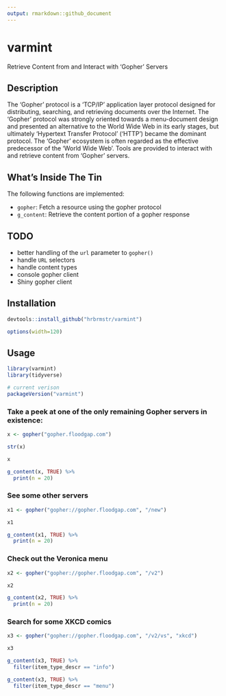 ```yaml
---
output: rmarkdown::github_document
---
```


# varmint

Retrieve Content from and Interact with 'Gopher' Servers

## Description

The 'Gopher' protocol is a 'TCP/IP' application layer protocol
designed for distributing, searching, and retrieving documents over the 
Internet. The 'Gopher' protocol was strongly oriented towards a menu-document 
design and presented an alternative to the World Wide Web in its early 
stages, but ultimately 'Hypertext Transfer Protocol' ('HTTP') became the 
dominant protocol. The 'Gopher' ecosystem is often regarded as the effective
predecessor of the 'World Wide Web'. Tools are provided to interact with
and retrieve content from 'Gopher' servers.

## What's Inside The Tin

The following functions are implemented:

- `gopher`:	Fetch a resource using the gopher protocol
- `g_content`:	Retrieve the content portion of a gopher response

## TODO

- better handling of the `url` parameter to `gopher()`
- handle `URL` selectors
- handle content types
- console gopher client
- Shiny gopher client

## Installation

```r
devtools::install_github("hrbrmstr/varmint")
```

```r
options(width=120)
```

## Usage

```r
library(varmint)
library(tidyverse)

# current verison
packageVersion("varmint")
```

### Take a peek at one of the only remaining Gopher servers in existence:

```r
x <- gopher("gopher.floodgap.com") 
```

```r
str(x)
```

```r
x
```

```r
g_content(x, TRUE) %>% 
  print(n = 20)
```

### See some other servers

```r
x1 <- gopher("gopher://gopher.floodgap.com", "/new") 
```

```r
x1
```

```r
g_content(x1, TRUE) %>% 
  print(n = 20)
```

### Check out the Veronica menu

```r
x2 <- gopher("gopher://gopher.floodgap.com", "/v2") 
```

```r
x2
```

```r
g_content(x2, TRUE) %>% 
  print(n = 20)
```

### Search for some XKCD comics

```r
x3 <- gopher("gopher://gopher.floodgap.com", "/v2/vs", "xkcd")
```

```r
x3
```

```r
g_content(x3, TRUE) %>% 
  filter(item_type_descr == "info")
```

```r
g_content(x3, TRUE) %>% 
  filter(item_type_descr == "menu")
```
